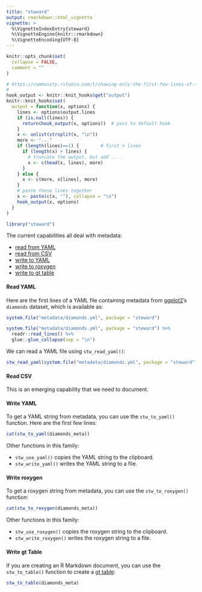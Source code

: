```yaml
---
title: "stweard"
output: rmarkdown::html_vignette
vignette: >
  %\VignetteIndexEntry{steward}
  %\VignetteEngine{knitr::rmarkdown}
  %\VignetteEncoding{UTF-8}
---
```


```r
knitr::opts_chunk$set(
  collapse = FALSE,
  comment = ""
)

# https://community.rstudio.com/t/showing-only-the-first-few-lines-of-the-results-of-a-code-chunk/6963/2
#
hook_output <- knitr::knit_hooks$get("output")
knitr::knit_hooks$set(
  output = function(x, options) {
    lines <- options$output.lines
    if (is.null(lines)) {
      return(hook_output(x, options))  # pass to default hook
    }
    x <- unlist(strsplit(x, "\n"))
    more <- "..."
    if (length(lines)==1) {        # first n lines
      if (length(x) > lines) {
        # truncate the output, but add ....
        x <- c(head(x, lines), more)
      }
    } else {
      x <- c(more, x[lines], more)
    }
    # paste these lines together
    x <- paste(c(x, ""), collapse = "\n")
    hook_output(x, options)
  }
)
```

```r
library("steward")
```

The current capabilities all deal with metadata:

- [read from YAML](#read-yaml) 
- [read from CSV](#read-csv) 
- [write to YAML](#write-yaml)
- [write to roxygen](#write-roxygen) 
- [write to gt table](#write-gt-table) 

#### Read YAML

Here are the first lines of a YAML file containing metadata from [ggplot2](http://ggplot2.tidyverse.org)'s `diamonds` dataset, which is available as:

```r
system.file("metadata/diamonds.yml", package = "steward")
```

```r
system.file("metadata/diamonds.yml", package = "steward") %>%
  readr::read_lines() %>%
  glue::glue_collapse(sep = "\n")
```

We can read a YAML file using `stw_read_yaml()`:

```r
stw_read_yaml(system.file("metadata/diamonds.yml", package = "steward"))
```

#### Read CSV

This is an emerging capability that we need to document.

#### Write YAML

To get a YAML string from metadata, you can use the `stw_to_yaml()` function. Here are the first few lines:

```r
cat(stw_to_yaml(diamonds_meta))
```

Other functions in this family:

- `stw_use_yaml()` copies the YAML string to the clipboard.
- `stw_write_yaml()` writes the YAML string to a file.

#### Write roxygen

To get a roxygen string from metadata, you can use the `stw_to_roxygen()` function:


```r
cat(stw_to_roxygen(diamonds_meta))
```

Other functions in this family:

- `stw_use_roxygen()` copies the roxygen string to the clipboard.
- `stw_write_roxygen()` writes the roxygen string to a file.

#### Write gt Table

If you are creating an R Markdown document, you can use the `stw_to_table()` function to create a [gt table](https://gt.rstudio.com):

```r
stw_to_table(diamonds_meta)
```

